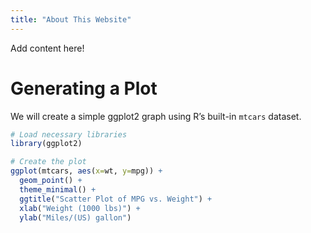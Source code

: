 ```yaml
---
title: "About This Website"
---
```


Add content here!

# Generating a Plot

We will create a simple ggplot2 graph using R's built-in `mtcars` dataset.

```r
# Load necessary libraries
library(ggplot2)

# Create the plot
ggplot(mtcars, aes(x=wt, y=mpg)) +
  geom_point() +
  theme_minimal() +
  ggtitle("Scatter Plot of MPG vs. Weight") +
  xlab("Weight (1000 lbs)") +
  ylab("Miles/(US) gallon")
```

